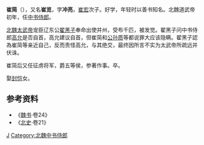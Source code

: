 '''崔简'''（{{bd|?||?||}}），又名'''崔览'''，字'''冲亮'''，[[崔宏|崔宏]]次子。好学，年轻时以善书知名。北魏道武帝初年，任[[中书侍郎|中书侍郎]]。

[[北魏太武帝|北魏太武帝]]宠臣辽东公[[翟黑子|翟黑子]]奉命出使并州，受布千匹，被发觉。翟黑子问中书侍郎[[高允|高允]]是否自首，高允建议自首，但崔简和[[公孙质|公孙质]]等都说罪大应该隐瞒。翟黑子認為崔简等亲近自己，反而责怪高允，与其绝交，最终因所言不实为太武帝所疏远并伏诛。

崔简后又任征虏将军，爵五等侯，参著作事。卒。

娶[[封恺|封恺]]女。
==参考资料==
*《[[魏书|魏书]]·卷24》
*《[[北史|北史]]·卷21》
{{DEFAULTSORT:C}}
[[Category:清河崔氏|J]]
[[Category:北魏中书侍郎|Category:北魏中书侍郎]]